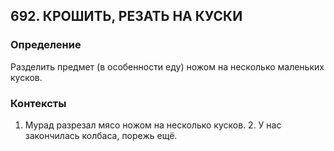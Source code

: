 ## 692. КРОШИТЬ, РЕЗАТЬ НА КУСКИ
### Определение
Разделить предмет (в особенности еду) ножом на несколько маленьких кусков.

### Контексты
1. Мурад разрезал мясо ножом на несколько кусков. 2. У нас закончилась колбаса, порежь ещё.

